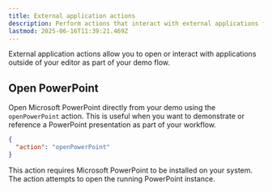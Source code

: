```yaml
---
title: External application actions
description: Perform actions that interact with external applications from your demos.
lastmod: 2025-06-16T11:39:21.469Z
---
```



External application actions allow you to open or interact with applications outside of your editor as part of your demo flow.

## Open PowerPoint

Open Microsoft PowerPoint directly from your demo using the `openPowerPoint` action. This is useful when you want to demonstrate or reference a PowerPoint presentation as part of your workflow.

```json
{
  "action": "openPowerPoint"
}
```

<Aside type="note" title="PowerPoint must be installed">
  This action requires Microsoft PowerPoint to be installed on your system. The action attempts to open the running PowerPoint instance.
</Aside>
